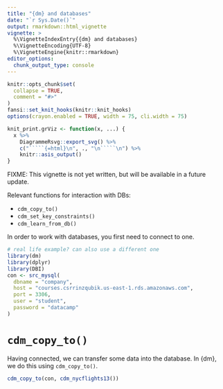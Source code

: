 ```yaml
---
title: "{dm} and databases"
date: "`r Sys.Date()`"
output: rmarkdown::html_vignette
vignette: >
  %\VignetteIndexEntry{{dm} and databases}
  %\VignetteEncoding{UTF-8}
  %\VignetteEngine{knitr::rmarkdown}
editor_options: 
  chunk_output_type: console
---
```


```r
knitr::opts_chunk$set(
  collapse = TRUE,
  comment = "#>"
)
fansi::set_knit_hooks(knitr::knit_hooks)
options(crayon.enabled = TRUE, width = 75, cli.width = 75)

knit_print.grViz <- function(x, ...) {
  x %>% 
    DiagrammeRsvg::export_svg() %>% 
    c("`````{=html}\n", ., "\n`````\n") %>% 
    knitr::asis_output()
}
```

FIXME: 
This vignette is not yet written, but will be available in a future update.

Relevant functions for interaction with DBs:

- `cdm_copy_to()`
- `cdm_set_key_constraints()`
- `cdm_learn_from_db()`

In order to work with databases, you first need to connect to one.

```r
# real life example? can also use a different one
library(dm)
library(dplyr)
library(DBI)
con <- src_mysql(
  dbname = "company",
  host = "courses.csrrinzqubik.us-east-1.rds.amazonaws.com",
  port = 3306,
  user = "student",
  password = "datacamp"
)
```

# `cdm_copy_to()`

Having connected, we can transfer some data into the database. 
In {dm}, we do this using `cdm_copy_to()`. 

```r
cdm_copy_to(con, cdm_nycflights13())
```

